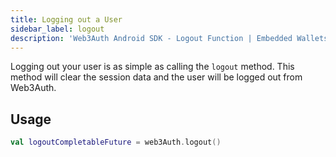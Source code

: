 ```yaml
---
title: Logging out a User
sidebar_label: logout
description: 'Web3Auth Android SDK - Logout Function | Embedded Wallets'
---
```


Logging out your user is as simple as calling the `logout` method. This method will clear the session data and the user will be logged out from Web3Auth.

## Usage

```kotlin
val logoutCompletableFuture = web3Auth.logout()
```
